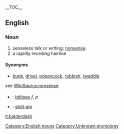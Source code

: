 {{wikipedia}}
__TOC__
==English==
===Noun===
[[Category:English nouns]]
# senseless talk or writing; [[nonsense]].
# a rapidly receding hairline
====Synonyms====
*[[bunk]], [[drivel]], [[poppycock]], [[rubbish]], [[twaddle]]
see [[WikiSaurus:nonsense]]

===={{trans}}====

* {{fr}} : [[bêtise]]s ''f'', ''p''
* {{io}} : [[stulto|stult-ajo]]

[[Category:Unknown etymology]]<!--SOED-->
[[it:balderdash]]
